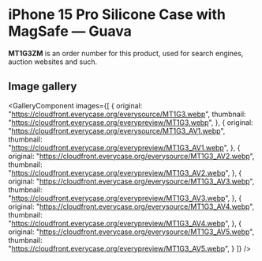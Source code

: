 
# iPhone 15 Pro Silicone Case with MagSafe — Guava

<Callout type='info' emoji='👉🏻'>**MT1G3ZM** is an order number for this product, used for search engines, auction websites and such.</Callout>

## Image gallery

<GalleryComponent
    images={[
      {
        original: "https://cloudfront.everycase.org/everysource/MT1G3.webp",
        thumbnail: "https://cloudfront.everycase.org/everypreview/MT1G3.webp",
      },
      {
        original: "https://cloudfront.everycase.org/everysource/MT1G3_AV1.webp",
        thumbnail: "https://cloudfront.everycase.org/everypreview/MT1G3_AV1.webp",
      },
      {
        original: "https://cloudfront.everycase.org/everysource/MT1G3_AV2.webp",
        thumbnail: "https://cloudfront.everycase.org/everypreview/MT1G3_AV2.webp",
      },
      {
        original: "https://cloudfront.everycase.org/everysource/MT1G3_AV3.webp",
        thumbnail: "https://cloudfront.everycase.org/everypreview/MT1G3_AV3.webp",
      },
      {
        original: "https://cloudfront.everycase.org/everysource/MT1G3_AV4.webp",
        thumbnail: "https://cloudfront.everycase.org/everypreview/MT1G3_AV4.webp",
      },
      {
        original: "https://cloudfront.everycase.org/everysource/MT1G3_AV5.webp",
        thumbnail: "https://cloudfront.everycase.org/everypreview/MT1G3_AV5.webp",
      }
    ]}
  />

